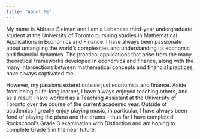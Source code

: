 ```yaml
---
title: "About Me"
---
```


My name is Abbass Sleiman and I am a Lebanese third-year undergraduate student at the University of Toronto pursuing studies in Mathematical Applications in Economics and Finance. I have always been passionate about untangling the world's complexities and understanding its economic and financial dynamics. The practical applications that arise from the many theoretical frameworks developed in economics and finance, along with the many intersections between mathematical concepts and financial practices, have always captivated me. 

However, my passions extend outside just economics and finance. Aside from being a life-long learner, I have always enjoyed teaching others, and as a result I have worked as a Teaching Assistant at the University of Toronto over the course of the current academic year. Outside of academics I greatly enjoy playing music, in particular, I have always been fond of playing the piano and the drums - thus far I have completed Rockschool's Grade 3 examination with Distinction and am hoping to complete Grade 5 in the near future.